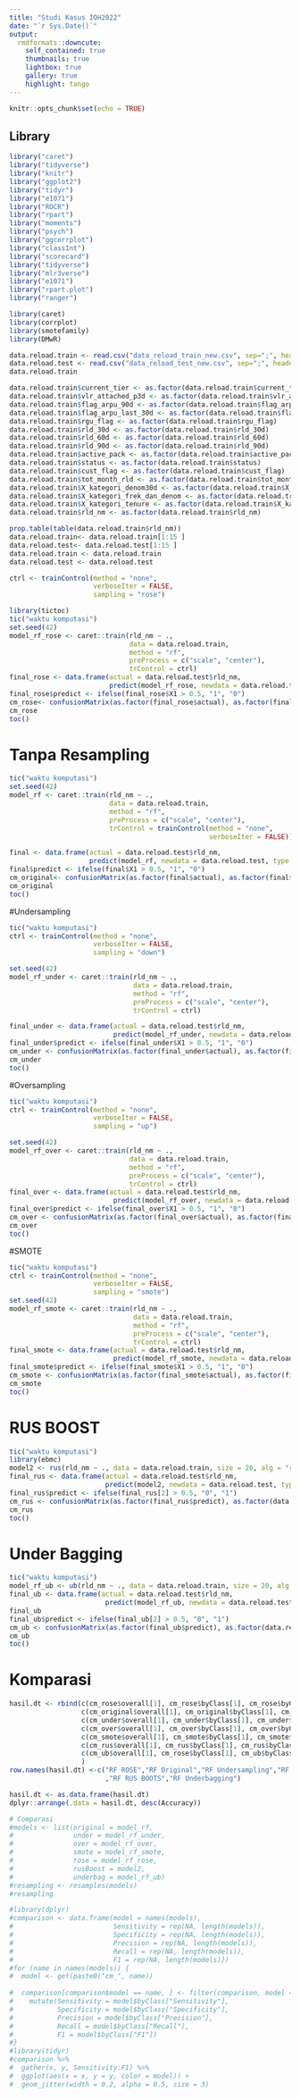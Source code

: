 ---
title: "Studi Kasus IOH2022"
date: "`r Sys.Date()`"
output:
  rmdformats::downcute:
    self_contained: true
    thumbnails: true
    lightbox: true
    gallery: true
    highlight: tango
---

```{r setup, include=FALSE, message=FALSE, warning=FALSE}
knitr::opts_chunk$set(echo = TRUE)
```

## Library
```{r }
library("caret")
library("tidyverse")
library("knitr")
library("ggplot2")
library("tidyr")
library("e1071")
library("ROCR")
library("rpart")
library("moments")
library("psych")
library("ggcorrplot")
library("classInt")
library("scorecard")
library("tidyverse")
library("mlr3verse")
library("e1071")
library("rpart.plot")
library("ranger")
```

```{r}
library(caret)
library(corrplot)
library(smotefamily)
library(DMwR)
```

```{r}
data.reload.train <- read.csv("data_reload_train_new.csv", sep=";", header = T)
data.reload.test <- read.csv("data_reload_test_new.csv", sep=";", header = T)
data.reload.train
```

```{r}
data.reload.train$current_tier <- as.factor(data.reload.train$current_tier)
data.reload.train$vlr_attached_p3d <- as.factor(data.reload.train$vlr_attached_p3d)   
data.reload.train$flag_arpu_90d <- as.factor(data.reload.train$flag_arpu_90d)   
data.reload.train$flag_arpu_last_30d <- as.factor(data.reload.train$flag_arpu_last_30d)   
data.reload.train$rgu_flag <- as.factor(data.reload.train$rgu_flag)   
data.reload.train$rld_30d <- as.factor(data.reload.train$rld_30d)   
data.reload.train$rld_60d <- as.factor(data.reload.train$rld_60d)   
data.reload.train$rld_90d <- as.factor(data.reload.train$rld_90d)   
data.reload.train$active_pack <- as.factor(data.reload.train$active_pack)   
data.reload.train$status <- as.factor(data.reload.train$status) 
data.reload.train$cust_flag <- as.factor(data.reload.train$cust_flag) 
data.reload.train$tot_month_rld <- as.factor(data.reload.train$tot_month_rld)
data.reload.train$X_kategori_denom30d <- as.factor(data.reload.train$X_kategori_denom30d)
data.reload.train$X_kategori_frek_dan_denom <- as.factor(data.reload.train$X_kategori_frek_dan_denom)
data.reload.train$X_kategori_tenure <- as.factor(data.reload.train$X_kategori_tenure)
data.reload.train$rld_nm <- as.factor(data.reload.train$rld_nm) 
```

```{r}
prop.table(table(data.reload.train$rld_nm))
data.reload.train<- data.reload.train[1:15 ]
data.reload.test<- data.reload.test[1:15 ]
data.reload.train <- data.reload.train
data.reload.test <- data.reload.test 
```


```{r}
ctrl <- trainControl(method = "none",
                     verboseIter = FALSE,
                     sampling = "rose")
```

```{r}
library(tictoc)
tic("waktu komputasi")
set.seed(42)
model_rf_rose <- caret::train(rld_nm ~ .,
                              data = data.reload.train,
                              method = "rf",
                              preProcess = c("scale", "center"),
                              trControl = ctrl)
final_rose <- data.frame(actual = data.reload.test$rld_nm,
                         predict(model_rf_rose, newdata = data.reload.test, type = "prob"))
final_rose$predict <- ifelse(final_rose$X1 > 0.5, "1", "0")
cm_rose<- confusionMatrix(as.factor(final_rose$actual), as.factor(final_rose$predict),positive="1")
cm_rose
toc()
```



# Tanpa Resampling
```{r}
tic("waktu komputasi")
set.seed(42)
model_rf <- caret::train(rld_nm ~ .,
                         data = data.reload.train,
                         method = "rf",
                         preProcess = c("scale", "center"),
                         trControl = trainControl(method = "none", 
                                                  verboseIter = FALSE))

final <- data.frame(actual = data.reload.test$rld_nm,
                    predict(model_rf, newdata = data.reload.test, type = "prob"))
final$predict <- ifelse(final$X1 > 0.5, "1", "0")
cm_original<- confusionMatrix(as.factor(final$actual), as.factor(final$predict),positive="1")
cm_original
toc()
```


#Undersampling
```{r}
tic("waktu komputasi")
ctrl <- trainControl(method = "none", 
                     verboseIter = FALSE,
                     sampling = "down")

set.seed(42)
model_rf_under <- caret::train(rld_nm ~ .,
                               data = data.reload.train,
                               method = "rf",
                               preProcess = c("scale", "center"),
                               trControl = ctrl)

final_under <- data.frame(actual = data.reload.test$rld_nm,
                          predict(model_rf_under, newdata = data.reload.test, type = "prob"))
final_under$predict <- ifelse(final_under$X1 > 0.5, "1", "0")
cm_under <- confusionMatrix(as.factor(final_under$actual), as.factor(final_under$predict),positive="1")
cm_under
toc()
```

#Oversampling
```{r}
tic("waktu komputasi")
ctrl <- trainControl(method = "none", 
                     verboseIter = FALSE,
                     sampling = "up")

set.seed(42)
model_rf_over <- caret::train(rld_nm ~ .,
                              data = data.reload.train,
                              method = "rf",
                              preProcess = c("scale", "center"),
                              trControl = ctrl)
final_over <- data.frame(actual = data.reload.test$rld_nm,
                          predict(model_rf_over, newdata = data.reload.test, type = "prob"))
final_over$predict <- ifelse(final_over$X1 > 0.5, "1", "0")
cm_over <- confusionMatrix(as.factor(final_over$actual), as.factor(final_over$predict),positive="1")
cm_over
toc()
```



#SMOTE
```{r}
tic("waktu komputasi")
ctrl <- trainControl(method = "none", 
                     verboseIter = FALSE,
                     sampling = "smote")
set.seed(42)
model_rf_smote <- caret::train(rld_nm ~ .,
                               data = data.reload.train,
                               method = "rf",
                               preProcess = c("scale", "center"),
                               trControl = ctrl)
final_smote <- data.frame(actual = data.reload.test$rld_nm,
                          predict(model_rf_smote, newdata = data.reload.test, type = "prob"))
final_smote$predict <- ifelse(final_smote$X1 > 0.5, "1", "0")
cm_smote <- confusionMatrix(as.factor(final_smote$actual), as.factor(final_smote$predict),positive="1")
cm_smote
toc()
```

# RUS BOOST
```{r}
tic("waktu komputasi")
library(ebmc)
model2 <- rus(rld_nm ~ ., data = data.reload.train, size = 20, alg = "rf", ir = 1, rf.ntree = 100)
final_rus <- data.frame(actual = data.reload.test$rld_nm,
                        predict(model2, newdata = data.reload.test, type = "prob"))
final_rus$predict <- ifelse(final_rus[2] > 0.5, "0", "1")
cm_rus <- confusionMatrix(as.factor(final_rus$predict), as.factor(data.reload.test$rld_nm),positive="1")
cm_rus
toc()
```

# Under Bagging
```{r}
tic("waktu komputasi")
model_rf_ub <- ub(rld_nm ~ ., data = data.reload.train, size = 20, alg = "rf", ir = 1, rf.ntree = 100)
final_ub <- data.frame(actual = data.reload.test$rld_nm,
                        predict(model_rf_ub, newdata = data.reload.test, type = "prob"))
final_ub
final_ub$predict <- ifelse(final_ub[2] > 0.5, "0", "1")
cm_ub <- confusionMatrix(as.factor(final_ub$predict), as.factor(data.reload.test$rld_nm),positive="1")
cm_ub
toc()
```


# Komparasi 
```{r}
hasil.dt <- rbind(c(cm_rose$overall[1], cm_rose$byClass[1], cm_rose$byClass[2]),
                  c(cm_original$overall[1], cm_original$byClass[1], cm_original$byClass[2]),
                  c(cm_under$overall[1], cm_under$byClass[1], cm_under$byClass[2]),
                  c(cm_over$overall[1], cm_over$byClass[1], cm_over$byClass[2]),
                  c(cm_smote$overall[1], cm_smote$byClass[1], cm_smote$byClass[2]),
                  c(cm_rus$overall[1], cm_rus$byClass[1], cm_rus$byClass[2]),
                  c(cm_ub$overall[1], cm_rose$byClass[1], cm_ub$byClass[2])
                  )
row.names(hasil.dt) <-c("RF ROSE","RF Original","RF Undersampling","RF Oversampling","RF SMOTE"
                        ,"RF RUS BOOTS","RF Underbagging")

hasil.dt <- as.data.frame(hasil.dt)
dplyr::arrange(.data = hasil.dt, desc(Accuracy))
```



```{r}
# Comparasi
#models <- list(original = model_rf,
#               under = model_rf_under,
#               over = model_rf_over,
#               smote = model_rf_smote,
#               rose = model_rf_rose,
#               rusBoost = model2,
#               underbag = model_rf_ub)
#resampling <- resamples(models)
#resampling
```

```{r}
#library(dplyr)
#comparison <- data.frame(model = names(models),
#                         Sensitivity = rep(NA, length(models)),
#                         Specificity = rep(NA, length(models)),
#                         Precision = rep(NA, length(models)),
#                         Recall = rep(NA, length(models)),
#                         F1 = rep(NA, length(models)))
#for (name in names(models)) {
#  model <- get(paste0("cm_", name))
  
#  comparison[comparison$model == name, ] <- filter(comparison, model == name) %>%
#    mutate(Sensitivity = model$byClass["Sensitivity"],
#           Specificity = model$byClass["Specificity"],
#           Precision = model$byClass["Precision"],
#           Recall = model$byClass["Recall"],
#           F1 = model$byClass["F1"])
#}
#library(tidyr)
#comparison %>%
#  gather(x, y, Sensitivity:F1) %>%
#  ggplot(aes(x = x, y = y, color = model)) +
#  geom_jitter(width = 0.2, alpha = 0.5, size = 3)
```



